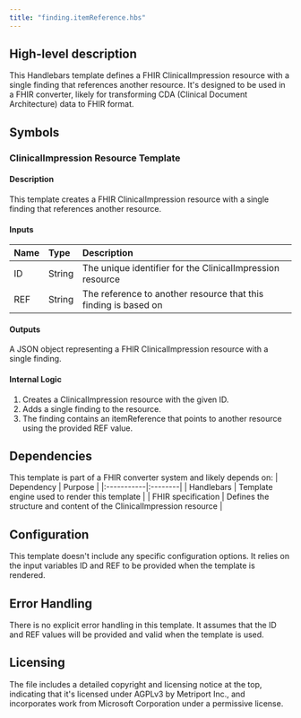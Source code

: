```yaml
---
title: "finding.itemReference.hbs"
---
```


## High-level description
This Handlebars template defines a FHIR ClinicalImpression resource with a single finding that references another resource. It's designed to be used in a FHIR converter, likely for transforming CDA (Clinical Document Architecture) data to FHIR format.

## Symbols

### ClinicalImpression Resource Template
#### Description
This template creates a FHIR ClinicalImpression resource with a single finding that references another resource.

#### Inputs
| Name | Type | Description |
|:-----|:-----|:------------|
| ID   | String | The unique identifier for the ClinicalImpression resource |
| REF  | String | The reference to another resource that this finding is based on |

#### Outputs
A JSON object representing a FHIR ClinicalImpression resource with a single finding.

#### Internal Logic
1. Creates a ClinicalImpression resource with the given ID.
2. Adds a single finding to the resource.
3. The finding contains an itemReference that points to another resource using the provided REF value.

## Dependencies
This template is part of a FHIR converter system and likely depends on:
| Dependency | Purpose |
|:-----------|:--------|
| Handlebars | Template engine used to render this template |
| FHIR specification | Defines the structure and content of the ClinicalImpression resource |

## Configuration
This template doesn't include any specific configuration options. It relies on the input variables ID and REF to be provided when the template is rendered.

## Error Handling
There is no explicit error handling in this template. It assumes that the ID and REF values will be provided and valid when the template is used.

## Licensing
The file includes a detailed copyright and licensing notice at the top, indicating that it's licensed under AGPLv3 by Metriport Inc., and incorporates work from Microsoft Corporation under a permissive license.